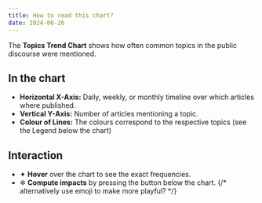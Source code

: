 ```yaml
---
title: How to read this chart?
date: 2024-06-26
---
```


The **Topics Trend Chart** shows how often common topics in the public discourse were mentioned.

## In the chart

- **Horizontal X-Axis:** Daily, weekly, or monthly timeline over which articles where published.
- **Vertical Y-Axis:** Number of articles mentioning a topic. 
- **Colour of Lines:** The colours correspond to the respective topics (see the Legend below the chart)

## Interaction

- ✦ **Hover** over the chart to see the exact frequencies. 
- ✲ **Compute impacts** by pressing the button below the chart.
{/* alternatively use emoji to make more playful? */}